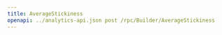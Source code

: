---
title: AverageStickiness
openapi: ../analytics-api.json post /rpc/Builder/AverageStickiness
---
